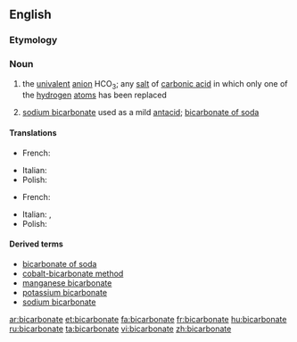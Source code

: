 ==English==

===Etymology===
{{prefix|bi|carbonate}}

===Noun===
{{wikipedia}}
{{en-noun}}

# {{chemistry}} the [[univalent]] [[anion]] HCO<sub>3</sub>; any [[salt]] of [[carbonic acid]] in which only one of the [[hydrogen]] [[atom]]s has been replaced
# [[sodium bicarbonate]] used as a mild [[antacid]]; [[bicarbonate of soda]]

====Translations====
{{trans-top|chemistry}}
* French: {{t+|fr|bicarbonate|m}}
{{trans-mid}}
* Italian: {{t-|it|bicarbonato|m}}
* Polish: {{t|pl|wodorowęglan|m}}
{{trans-bottom}}

{{trans-top|of soda}}
* French: {{t+|fr|bicarbonate|m}}
{{trans-mid}}
* Italian: {{t-|it|bicarbonato di sodio|m}}, {{t-|it|bicarbonato|m}}
* Polish: {{t|pl|soda oczyszczona|f}}
{{trans-bottom}}

====Derived terms====
* [[bicarbonate of soda]]
* [[cobalt-bicarbonate method]]
* [[manganese bicarbonate]]
* [[potassium bicarbonate]]
* [[sodium bicarbonate]]

[[ar:bicarbonate]]
[[et:bicarbonate]]
[[fa:bicarbonate]]
[[fr:bicarbonate]]
[[hu:bicarbonate]]
[[ru:bicarbonate]]
[[ta:bicarbonate]]
[[vi:bicarbonate]]
[[zh:bicarbonate]]